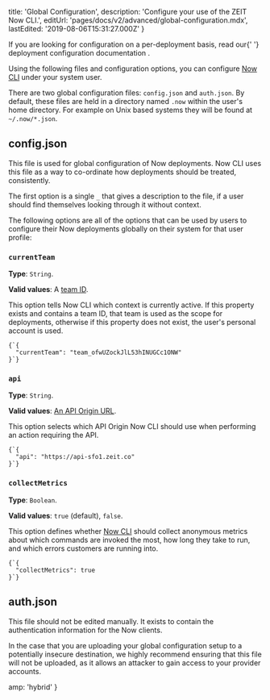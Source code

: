 
  title: 'Global Configuration',
  description: 'Configure your use of the ZEIT Now CLI.',
  editUrl: 'pages/docs/v2/advanced/global-configuration.mdx',
  lastEdited: '2019-08-06T15:31:27.000Z'
}

<Note>
  If you are looking for configuration on a per-deployment basis, read our{' '}
  <GenericLink href="/docs/v2/deployments/configuration">
    deployment configuration documentation
  </GenericLink>
  .
</Note>

Using the following files and configuration options, you can configure [Now CLI](/download) under your system user.

There are two global configuration files: `config.json` and `auth.json`. By default, these files are held in a directory named `.now` within the user's home directory. For example on Unix based systems they will be found at `~/.now/*.json`.

## config.json

This file is used for global configuration of Now deployments. Now CLI uses this file as a way to co-ordinate how deployments should be treated, consistently.

The first option is a single `_` that gives a description to the file, if a user should find themselves looking through it without context.

The following options are all of the options that can be used by users to configure their Now deployments globally on their system for that user profile:

### `currentTeam`

**Type**: `String`.

**Valid values**: A [team ID](/docs/api/#endpoints/teams/list-all-your-teams).

This option tells Now CLI which context is currently active. If this property exists and contains a team ID, that team is used as the scope for deployments, otherwise if this property does not exist, the user's personal account is used.

<Example>
  <Code lang="json">{`{
  "currentTeam": "team_ofwUZockJlL53hINUGCc1ONW"
}`}</Code>
</Example>

### `api`

**Type**: `String`.

**Valid values**: [An API Origin URL](/docs/api/#api-basics/server-specs/origins).

This option selects which API Origin Now CLI should use when performing an action requiring the API.

<Example>
  <Code lang="json">{`{
  "api": "https://api-sfo1.zeit.co"
}`}</Code>
</Example>

### `collectMetrics`

**Type**: `Boolean`.

**Valid values**: `true` (default), `false`.

This option defines whether [Now CLI](/download) should collect anonymous metrics about which commands are invoked the most, how long they take to run, and which errors customers are running into.

<Example>
  <Code lang="json">{`{
  "collectMetrics": true
}`}</Code>
</Example>

## auth.json

This file should not be edited manually. It exists to contain the authentication information for the Now clients.

In the case that you are uploading your global configuration setup to a potentially insecure destination, we highly recommend ensuring that this file will not be uploaded, as it allows an attacker to gain access to your provider accounts.


  amp: 'hybrid'
}
